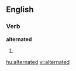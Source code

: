 
==English==

===Verb===
'''alternated'''

# {{past of|[[alternate]]}}

[[hu:alternated]]
[[vi:alternated]]